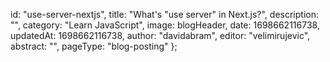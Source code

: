 
  id: "use-server-nextjs",
  title:
    "What's \"use server\" in Next.js?",
  description:
    "",
  category: "Learn JavaScript",
  image: blogHeader,
  date: 1698662116738,
  updatedAt: 1698662116738,
  author: "davidabram",
  editor: "velimirujevic",
  abstract:
    "",
  pageType: "blog-posting"
};


